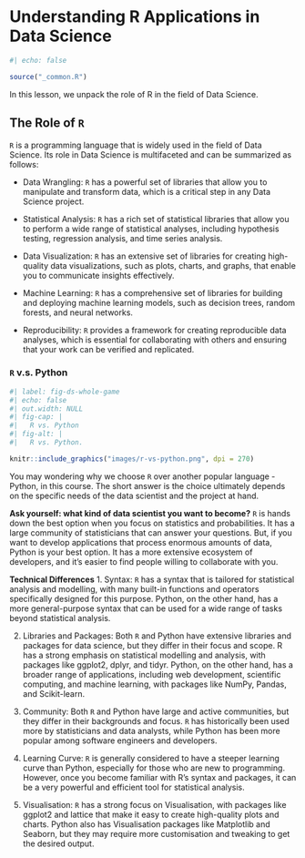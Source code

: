 # Understanding R Applications in Data Science {#sec-understanding-r-applications}

```r
#| echo: false

source("_common.R")
```

In this lesson, we unpack the role of R in the field of Data Science.

## The Role of `R`

`R` is a programming language that is widely used in the field of Data Science. Its role in Data Science is multifaceted and can be summarized as follows:

- Data Wrangling: `R` has a powerful set of libraries that allow you to manipulate and transform data, which is a critical step in any Data Science project.

- Statistical Analysis: `R` has a rich set of statistical libraries that allow you to perform a wide range of statistical analyses, including hypothesis testing, regression analysis, and time series analysis.

- Data Visualization: `R` has an extensive set of libraries for creating high-quality data visualizations, such as plots, charts, and graphs, that enable you to communicate insights effectively.

- Machine Learning: `R` has a comprehensive set of libraries for building and deploying machine learning models, such as decision trees, random forests, and neural networks.

- Reproducibility: `R` provides a framework for creating reproducible data analyses, which is essential for collaborating with others and ensuring that your work can be verified and replicated.

### `R` v.s. Python

```r
#| label: fig-ds-whole-game 
#| echo: false
#| out.width: NULL
#| fig-cap: |
#|   R vs. Python
#| fig-alt: |
#|   R vs. Python.

knitr::include_graphics("images/r-vs-python.png", dpi = 270)
```

You may wondering why we choose `R` over another popular language - Python, in this course. The short answer is the choice ultimately depends on the specific needs of the data scientist and the project at hand.

**Ask yourself: what kind of data scientist you want to become?**
`R` is hands down the best option when you focus on statistics and probabilities. It has a large community of statisticians that can answer your questions. But, if you want to develop applications that process enormous amounts of data, Python is your best option. It has a more extensive ecosystem of developers, and it’s easier to find people willing to collaborate with you.

**Technical Differences**
1. Syntax: `R` has a syntax that is tailored for statistical analysis and modelling, with many built-in functions and operators specifically designed for this purpose. Python, on the other hand, has a more general-purpose syntax that can be used for a wide range of tasks beyond statistical analysis.

2. Libraries and Packages: Both `R` and Python have extensive libraries and packages for data science, but they differ in their focus and scope. R has a strong emphasis on statistical modelling and analysis, with packages like ggplot2, dplyr, and tidyr. Python, on the other hand, has a broader range of applications, including web development, scientific computing, and machine learning, with packages like NumPy, Pandas, and Scikit-learn.

3. Community: Both `R` and Python have large and active communities, but they differ in their backgrounds and focus. `R` has historically been used more by statisticians and data analysts, while Python has been more popular among software engineers and developers.

4. Learning Curve: `R` is generally considered to have a steeper learning curve than Python, especially for those who are new to programming. However, once you become familiar with R’s syntax and packages, it can be a very powerful and efficient tool for statistical analysis.

5. Visualisation: `R` has a strong focus on Visualisation, with packages like ggplot2 and lattice that make it easy to create high-quality plots and charts. Python also has Visualisation packages like Matplotlib and Seaborn, but they may require more customisation and tweaking to get the desired output.

